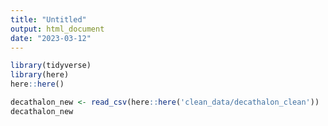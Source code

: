 ```yaml
---
title: "Untitled"
output: html_document
date: "2023-03-12"
---
```


```r
library(tidyverse)
library(here)
here::here()
```


```r
decathalon_new <- read_csv(here::here('clean_data/decathalon_clean'))
decathalon_new
```







